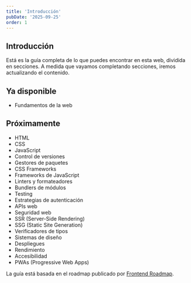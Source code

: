 ```yaml
---
title: 'Introducción'
pubDate: '2025-09-25'
order: 1
---
```


## Introducción

Está es la guía completa de lo que puedes encontrar en esta web, dividida en secciones.
A medida que vayamos completando secciones, iremos actualizando el contenido.

## Ya disponible

- Fundamentos de la web

## Próximamente

- HTML
- CSS
- JavaScript
- Control de versiones
- Gestores de paquetes
- CSS Frameworks
- Frameworks de JavaScript
- Linters y formateadores
- Bundlers de módulos
- Testing
- Estrategias de autenticación
- APIs web
- Seguridad web
- SSR (Server-Side Rendering)
- SSG (Static Site Generation)
- Verificadores de tipos
- Sistemas de diseño
- Despliegues
- Rendimiento
- Accesibilidad
- PWAs (Progressive Web Apps)

La guía está basada en el roadmap publicado por [Frontend Roadmap](https://roadmap.sh/frontend).